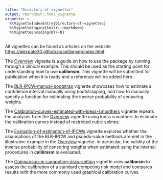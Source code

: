 ```yaml
---
title: "Directory-of-vignettes"
output: rmarkdown::html_vignette
vignette: >
  %\VignetteIndexEntry{Directory-of-vignettes}
  %\VignetteEngine{knitr::rmarkdown}
  %\VignetteEncoding{UTF-8}
---
```


All vignettes can be found as articles on the website [https://alexpate30.github.io/calibmsm/index.html](https://alexpate30.github.io/calibmsm/index.html).

The [Overview](https://alexpate30.github.io/calibmsm/articles/Overview.html) vignette is a guide on how to use the package by running through a clinical example. This should be used as the starting point for understanding how to use **calibmsm**. This vignette will be submitted for publication when it is ready and a reference will be added here.

The [BLR-IPCW-manual-bootstrap](https://alexpate30.github.io/calibmsm/articles/BLR-IPCW-manual-bootstrap.html) vignette showcases how to estimate a confidence interval manually using bootstrapping, and how to manually specify a function for estimating the inverse probability of censoring weights.

The [Calibration-curves-estimated-with-loess-smoothers](https://alexpate30.github.io/calibmsm/articles/Calibration-curves-estimated-with-loess-smoothers.html) vignette repeats the analyses from the [Overview](https://alexpate30.github.io/calibmsm/articles/Overview.html) vignette using loess smoothers to estimate the calibration curves instead of restricted cubic splines.

The [Evaluation-of-estimation-of-IPCWs](https://alexpate30.github.io/calibmsm/articles/Evaluation-of-estimation-of-IPCWs.html) vignette explores whether the assumptions of the BLR-IPCW and psuedo-value methods are met in the illustrative example in the [Overview](https://alexpate30.github.io/calibmsm/articles/Overview.html) vignette. In particular, the validity of the inverse probability of censoring weights when estimated using the internal procedures in **calibmsm** is evaluated.

The [Comparison-in-competing-risks-setting](https://alexpate30.github.io/calibmsm/articles/Comparison-in-competing-risks-setting.html) vignette uses **calibmsm** to assess the calibration of a standard competing risk model and compares results with the more commonly used graphical calibration curves.



